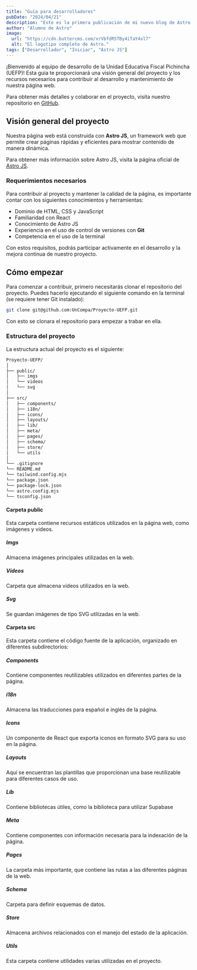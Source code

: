 ```yaml
---
title: "Guía para desarrolladores"
pubDate: "2024/04/21"
description: "Este es la primera publicación de mi nuevo blog de Astro."
author: "Alumno de Astro"
image:
  url: "https://cdn.buttercms.com/xrVbfdR5TBy4iTaY4xl7"
  alt: "El logotipo completo de Astro."
tags: ["Desarrollador", "Iniciar", "Astro JS"]
---
```



¡Bienvenido al equipo de desarrollo de la Unidad Educativa Fiscal Pichincha (UEFP)! Esta guía te proporcionará una visión general del proyecto y los recursos necesarios para contribuir al desarrollo y mantenimiento de nuestra página web.

Para obtener más detalles y colaborar en el proyecto, visita nuestro repositorio en [GitHub](https://github.com/UnCompa/Proyecto-UEFP).

## Visión general del proyecto

Nuestra página web está construida con **Astro JS**, un framework web que permite crear páginas rápidas y eficientes para mostrar contenido de manera dinámica.

Para obtener más información sobre Astro JS, visita la página oficial de [Astro JS](https://astro.build/).

### Requerimientos necesarios

Para contribuir al proyecto y mantener la calidad de la página, es importante contar con los siguientes conocimientos y herramientas:

- Dominio de HTML, CSS y JavaScript
- Familiaridad con React
- Conocimiento de Astro JS
- Experiencia en el uso de control de versiones con **Git**
- Competencia en el uso de la terminal

Con estos requisitos, podrás participar activamente en el desarrollo y la mejora continua de nuestro proyecto.

## Cómo empezar

Para comenzar a contribuir, primero necesitarás clonar el repositorio del proyecto. Puedes hacerlo ejecutando el siguiente comando en la terminal (se requiere tener Git instalado):

```bash
git clone git@github.com:UnCompa/Proyecto-UEFP.git

```

Con esto se clonara el repositorio para empezar a trabar en ella.

### Estructura del proyecto

La estructura actual del proyecto es el siguiente:

```txt
Proyecto-UEFP/
│
├── public/
│   ├── imgs
│   └── videos
│   └── svg
│
├── src/
│   ├── components/
│   ├── i18n/
│   ├── icons/
│   ├── layouts/
│   ├── lib/
│   ├── meta/
│   ├── pages/
│   ├── schema/
│   ├── store/
│   └── utils
│
└── .gitignore
└── README.md
└── tailwind.config.mjs
└── package.json
└── package-lock.json
└── astro.config.mjs
└── tsconfig.json
```

#### Carpeta public

Esta carpeta contiene recursos estáticos utilizados en la página web, como imágenes y videos.

##### Imgs

Almacena imágenes principales utilizadas en la web.

##### Videos

Carpeta que almacena videos utilizados en la web.

##### Svg

Se guardan imágenes de tipo SVG utilizadas en la web.

#### Carpeta src

Esta carpeta contiene el código fuente de la aplicación, organizado en diferentes subdirectorios:

##### Components

Contiene componentes reutilizables utilizados en diferentes partes de la página.

##### i18n

Almacena las traducciones para español e inglés de la página.

##### Icons

Un componente de React que exporta iconos en formato SVG para su uso en la página.

##### Layouts

Aquí se encuentran las plantillas que proporcionan una base reutilizable para diferentes casos de uso.

##### Lib

Contiene bibliotecas útiles, como la biblioteca para utilizar Supabase

##### Meta

Contiene componentes con información necesaria para la indexación de la página.

##### Pages

La carpeta más importante, que contiene las rutas a las diferentes páginas de la web.

##### Schema

Carpeta para definir esquemas de datos.

##### Store

Almacena archivos relacionados con el manejo del estado de la aplicación.

##### Utils

Esta carpeta contiene utilidades varias utilizadas en el proyecto.

<LinksContainer>
  <LinkCard />
  <LinkCard />
</LinksContainer>
